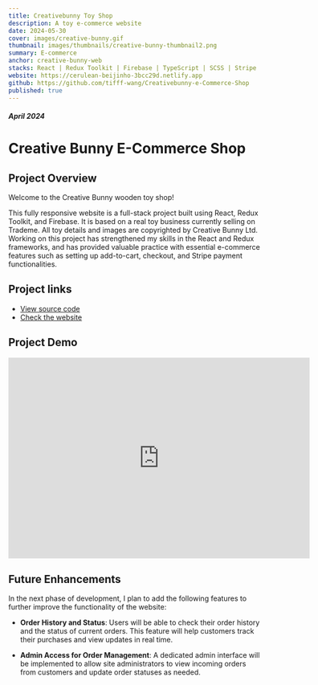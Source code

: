 ```yaml
---
title: Creativebunny Toy Shop
description: A toy e-commerce website
date: 2024-05-30
cover: images/creative-bunny.gif
thumbnail: images/thumbnails/creative-bunny-thumbnail2.png
summary: E-commerce
anchor: creative-bunny-web
stacks: React | Redux Toolkit | Firebase | TypeScript | SCSS | Stripe
website: https://cerulean-beijinho-3bcc29d.netlify.app
github: https://github.com/tifff-wang/Creativebunny-e-Commerce-Shop
published: true
---
```


##### April 2024

# Creative Bunny E-Commerce Shop

## Project Overview

Welcome to the Creative Bunny wooden toy shop!

This fully responsive website is a full-stack project built using React, Redux Toolkit, and Firebase.
It is based on a real toy business currently selling on Trademe. All toy details
and images are copyrighted by Creative Bunny Ltd. Working on this project has strengthened
my skills in the React and Redux frameworks, and has provided valuable practice with
essential e-commerce features such as setting up add-to-cart, checkout, and Stripe
payment functionalities.

## Project links

-   [View source code](https://github.com/tifff-wang/Creativebunny-e-Commerce-Shop)
-   [Check the website](https://cerulean-beijinho-3bc29d.netlify.app)

## Project Demo

<iframe
    width="600"
    height="400"
    frameBorder="0"
    allow="autoplay"
    src="https:&#x2F;&#x2F;www.canva.com&#x2F;design&#x2F;DAGHtXPYROA&#x2F;Y5_x6hyT4rsHqeZpO48n_Q&#x2F;watch?embed"
    allowfullscreen="allowfullscreen"
></iframe>

## Future Enhancements

In the next phase of development, I plan to add the following features to further improve the functionality of the website:

-   **Order History and Status**: Users will be able to check their order history and the status of current orders. This feature will help customers track their purchases and view updates in real time.

-   **Admin Access for Order Management**: A dedicated admin interface will be implemented to allow site administrators to view incoming orders from customers and update order statuses as needed.
